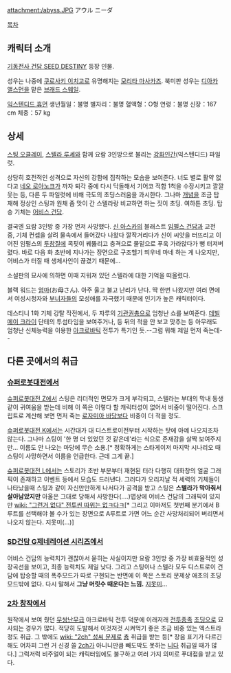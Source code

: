 attachment:/abyss.JPG
アウル ニーダ

[[목차]]

== 캐릭터 소개 ==
[[기동전사 건담 SEED DESTINY]] 등장 인물.

성우는 나중에 [[쿠로사키 이치고]]로 유명해지는 [[모리타 마사카즈]]. 북미판 성우는 [[디아카 앨스먼]]을 맡은 [[브래드 스웨일]].

[[익스텐디드 휴먼]]
생년월일：불명
별자리：불명
혈액형：O형
연령：불명
신장：167 cm
체중：57 kg


== 상세 ==
[[스팅 오클레이]], [[스텔라 루셰]]와 함께 요람 3인방으로 불리는 [[강화인간]](익스텐디드) 파일럿.

상당히 호전적인 성격으로 자신의 강함에 집착하는 모습을 보여준다. 너도 별로 활약 없다고 [[네오 로아노크]]가 까자 퇴각 중에 다시 닥돌해서 기어코 적함 1척을 수장시키고 깔깔 웃는 등, 다른 두 파일럿에 비해 극도의 초딩스러움을 과시한다. 그나마 [[개념]]을 조금 탑재해 정상인 스팅과 원채 좀 맛이 간 스텔라랑 비교하면 하는 짓이 초딩. 여하튼 초딩. 탑승 기체는 [[어비스 건담]]. 

결국엔 요람 3인방 중 가장 먼저 사망했다. [[신 아스카]]의 블래스트 [[임펄스 건담]]과 교전 중, 기체 컨셉을 살려 물속에서 들어갔다 나왔다 깔작거리다가 신이 씨앗을 터뜨리고 이어진 임펄스의 [[투창]]질에 콕핏이 꿰뚫리고 충격으로 물밑으로 푸욱 가라앉다가 뻥 터져버렸다. 바로 다음 화 초반에 지나가는 장면으로 구조헬기 띄우네 마네 하는 게 나오지만, 어비스가 터질 때 생체사인이 끊겼기 때문에...

소설판의 묘사에 의하면 이때 지워져 있던 스텔라에 대한 기억을 떠올렸다.

블랙 워드는 [[엄마]](お母さん). 아주 울고 불고 난리가 난다. 딱 한번 나왔지만 여러 면에서 여성시청자와 [[부녀자]]들의 모성애를 자극했기 때문에 인기가 높은 캐릭터이다.

데스티니 1화 기체 강탈 작전에서, 두 자루의 [[기관권총]]으로 엄청난 쇼를 보여준다. [[데빌 메이 크라이]] 단테의 투섬타임을 보여주거나, 등 뒤의 적을 안 보고 맞추는 등 아무래도 엄청난 신체능력을 이용한 [[아크로바틱]] 전투가 특기인 듯.--그럼 뭐해 제일 먼저 죽는데--


== 다른 곳에서의 취급 ==
=== [[슈퍼로봇대전]]에서 ===
[[슈퍼로봇대전 Z]]에서 스팅은 리더적인 면모가 크게 부각되고, 스텔라는 부대의 막내 동생같이 귀여움을 받는데 비해 이 쪽은 이렇다 할 캐릭터성이 없어서 비중이 떨어진다. 스크립트로 계산해 보면 먼저 죽는 [[로자미아 바담]]보다 비중이 더 적을 정도.

[[슈퍼로봇대전 K]]에서는 시간대가 대 디스트로이전부터 시작하는 탓에 아예 나오지조차 않는다. 그나마 스팅이 '한 명 더 있었던 것 같은데'라는 식으로 존재감을 살짝 보여주지만... 이름도 안 나오는 마당에 무슨 소용.[* 정확하게는 스타게이저 마지막 시나리오 때 스팅이 사망하면서 이름을 언급한다. 근데 그게 끝.]

[[슈퍼로봇대전 L]]에서는 스토리가 초반 부분부터 재현된 터라 다행히 대화창의 얼굴 그래픽이 존재하고 이벤트 등에서 모습도 드러낸다. 그러다가 오리지날 적 세력의 기체들이 나타났을때 스팅과 같이 자신만만하게 나서다가 공격을 받고 스팅은 '''스텔라가 막아줘서 살아남았지만''' 아울은 그대로 당해서 사망한다(....)맵상에 어비스 건담의 그래픽이 있지만 [[wiki: "그런거 없다" 전투씬 따위는 없ㅋ다ㅋ]][* 그리고 이마저도 첫번째 분기에서 B루트를 선택해야 볼 수가 있는 장면으로 A루트로 가면 어느 순간 사망처리되어 버리면서 나오지 않는다. 지못미(...)]

=== [[SD건담 G제네레이션 시리즈]]에서 ===
어비스 건담의 능력치가 괜찮아서 묻히는 사실이지만 요람 3인방 중 가장 비효율적인 성장곡선을 보이고, 최종 능력치도 제일 낮다. 그리고 스팅이나 스텔라 모두 디스트로이 건담에 탑승할 때의 폭주모드가 따로 구현되는 반면에 이 쪽은 스토리 문제상 애초의 초딩 모드밖에 없다. 다시 말해서 '''그냥 머릿수 때운다는 느낌.''' [[지못미]]...

=== [[2차 창작]]에서 ===
원작에서 보여 줬던 [[무쌍난무]]급 아크로바틱 전투 덕분에 이래저래 [[전투종족]] [[초딩]]으로 묘사되는 경우가 많다. 적당히 도발해서 이것저것 시켜먹기 좋은 조금 비중 있는 엑스트라 정도 취급. 그 밖에도 [[wiki: "2ch" 성씨 문제로]] [[춍]] 취급을 받는 등[* 장음 표기가 다르긴 해도 어차피 그런 거 신경 쓸 [[2ch]]가 아니니만큼 빼도박도 못하는 [[니다]] 취급일 때가 많다.] 그럭저럭 비주얼이 되는 캐릭터임에도 불구하고 여러 가지 의미로 푸대접을 받고 있다.
